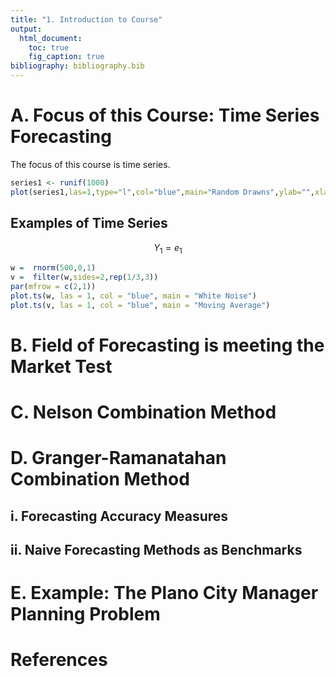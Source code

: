 ```yaml
---
title: "1. Introduction to Course" 
output: 
  html_document:
    toc: true
    fig_caption: true
bibliography: bibliography.bib    
---
```

  
# A. Focus of this Course: Time Series Forecasting

The focus of this course is time series. 

```r
series1 <- runif(1000)
plot(series1,las=1,type="l",col="blue",main="Random Drawns",ylab="",xlab="index")
```

## Examples of Time Series


$$ Y_1 = e_1$$

```r
w =  rnorm(500,0,1)
v =  filter(w,sides=2,rep(1/3,3))
par(mfrow = c(2,1))
plot.ts(w, las = 1, col = "blue", main = "White Noise")
plot.ts(v, las = 1, col = "blue", main = "Moving Average")

```


# B. Field of Forecasting is meeting the Market Test

# C. Nelson Combination Method

# D. Granger-Ramanatahan Combination Method

## i. Forecasting Accuracy Measures

## ii. Naive Forecasting Methods as Benchmarks
  

# E. Example: The Plano City Manager Planning Problem

# References
